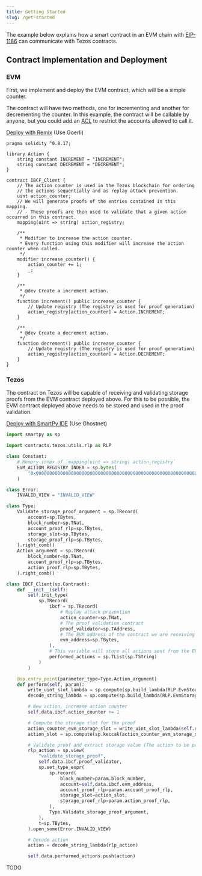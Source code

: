 ```yaml
---
title: Getting Started
slug: /get-started
---
```


The example below explains how a smart contract in an EVM chain with [EIP-1186](https://eips.ethereum.org/EIPS/eip-1186) can communicate with Tezos contracts.

## Contract Implementation and Deployment

### EVM

First, we implement and deploy the EVM contract, which will be a simple counter.

The contract will have two methods, one for incrementing and another for decrementing the counter. In this example, the contract will be callable by anyone, but you could add an [ACL](https://en.wikipedia.org/wiki/Access-control_list) to restrict the accounts allowed to call it.

[Deploy with Remix](https://remix.ethereum.org/#gist=4954f2d73a8c6f3ed186568096fcdf94) (Use Goerli)

```solidity title="client.sol"
pragma solidity ^0.8.17;

library Action {
    string constant INCREMENT = "INCREMENT";
    string constant DECREMENT = "DECREMENT";
}

contract IBCF_Client {
    // The action counter is used in the Tezos blockchain for ordering
    // the actions sequentially and as replay attack prevention.
    uint action_counter;
    // We will generate proofs of the entries contained in this mapping.
    // - These proofs are then used to validate that a given action occurred in this contract.
    mapping(uint => string) action_registry;

    /**
     * Modifier to increase the action counter.
     * Every function using this modifier will increase the action counter when called.
     */
    modifier increase_counter() {
        action_counter += 1;
        _;
    }

    /**
     * @dev Create a increment action.
     */
    function increment() public increase_counter {
        // Update registry (The registry is used for proof generation)
        action_registry[action_counter] = Action.INCREMENT;
    }

    /**
     * @dev Create a decrement action.
     */
    function decrement() public increase_counter {
        // Update registry (The registry is used for proof generation)
        action_registry[action_counter] = Action.DECREMENT;
    }
}
```

### Tezos

The contract on Tezos will be capable of receiving and validating storage proofs from the EVM contract deployed above. For this to be possible, the EVM contract deployed above needs to be stored and used in the proof validation.

[Deploy with SmartPy IDE](/) (Use Ghostnet)

```python title="client.py"
import smartpy as sp

import contracts.tezos.utils.rlp as RLP

class Constant:
    # Memory index of `mapping(uint => string) action_registry`
    EVM_ACTION_REGISTRY_INDEX = sp.bytes(
        "0x0000000000000000000000000000000000000000000000000000000000000001"
    )

class Error:
    INVALID_VIEW = "INVALID_VIEW"

class Type:
    Validate_storage_proof_argument = sp.TRecord(
        account=sp.TBytes,
        block_number=sp.TNat,
        account_proof_rlp=sp.TBytes,
        storage_slot=sp.TBytes,
        storage_proof_rlp=sp.TBytes,
    ).right_comb()
    Action_argument = sp.TRecord(
        block_number=sp.TNat,
        account_proof_rlp=sp.TBytes,
        action_proof_rlp=sp.TBytes,
    ).right_comb()

class IBCF_Client(sp.Contract):
    def __init__(self):
        self.init_type(
            sp.TRecord(
                ibcf = sp.TRecord(
                    # Replay attack prevention
                    action_counter=sp.TNat,
                    # The proof validation contract
                    proof_validator=sp.TAddress,
                    # The EVM address of the contract we are receiving proofs from
                    evm_address=sp.TBytes,
                ),
                # This variable will store all actions sent from the EVM contract
                performed_actions = sp.TList(sp.TString)
            )
        )

    @sp.entry_point(parameter_type=Type.Action_argument)
    def perform(self, param):
        write_uint_slot_lambda = sp.compute(sp.build_lambda(RLP.EvmStorage.write_uint_slot))
        decode_string_lambda = sp.compute(sp.build_lambda(RLP.EvmStorage.read_string_slot))

        # New action, increase action counter
        self.data.ibcf.action_counter += 1

        # Compute the storage slot for the proof
        action_counter_evm_storage_slot = write_uint_slot_lambda(self.data.ibcf.action_counter)
        action_slot = sp.compute(sp.keccak(action_counter_evm_storage_slot + Constant.EVM_ACTION_REGISTRY_INDEX))

        # Validate proof and extract storage value (The action to be performed)
        rlp_action = sp.view(
            "validate_storage_proof",
            self.data.ibcf.proof_validator,
            sp.set_type_expr(
                sp.record(
                    block_number=param.block_number,
                    account=self.data.ibcf.evm_address,
                    account_proof_rlp=param.account_proof_rlp,
                    storage_slot=action_slot,
                    storage_proof_rlp=param.action_proof_rlp,
                ),
                Type.Validate_storage_proof_argument,
            ),
            t=sp.TBytes,
        ).open_some(Error.INVALID_VIEW)

        # Decode action
        action = decode_string_lambda(rlp_action)

        self.data.performed_actions.push(action)
```

TODO

